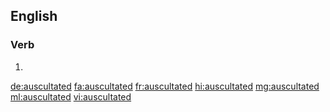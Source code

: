 ==English==

===Verb===
{{head|en|verb form}}

# {{en-past of|auscultate}}

[[de:auscultated]]
[[fa:auscultated]]
[[fr:auscultated]]
[[hi:auscultated]]
[[mg:auscultated]]
[[ml:auscultated]]
[[vi:auscultated]]